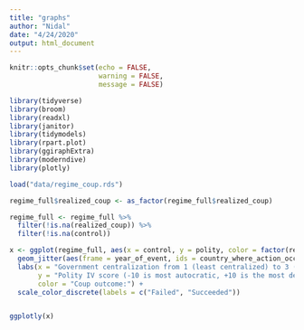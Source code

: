 ```yaml
---
title: "graphs"
author: "Nidal"
date: "4/24/2020"
output: html_document
---
```


```r
knitr::opts_chunk$set(echo = FALSE,
                      warning = FALSE,
                      message = FALSE)

library(tidyverse)
library(broom)
library(readxl)
library(janitor)
library(tidymodels)
library(rpart.plot)
library(ggiraphExtra)
library(moderndive)
library(plotly)

load("data/regime_coup.rds")

regime_full$realized_coup <- as_factor(regime_full$realized_coup)

regime_full <- regime_full %>% 
  filter(!is.na(realized_coup)) %>% 
  filter(!is.na(control))

```


```r


x <- ggplot(regime_full, aes(x = control, y = polity, color = factor(realized_coup))) +
  geom_jitter(aes(frame = year_of_event, ids = country_where_action_occurred)) +
  labs(x = "Government centralization from 1 (least centralized) to 3 (most centralized)",
       y = "Polity IV score (-10 is most autocratic, +10 is the most democratic",
       color = "Coup outcome:") +
  scale_color_discrete(labels = c("Failed", "Succeeded"))


ggplotly(x)


  
```

